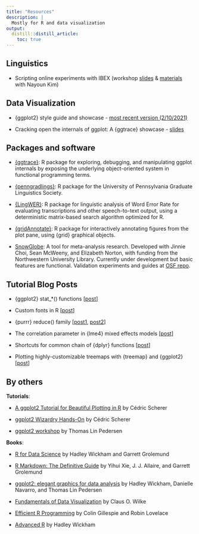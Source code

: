 ```yaml
---
title: "Resources"
description: |
  Mostly for R and data visualization
output:
  distill::distill_article:
    toc: true
---
```


## Linguistics

- Scripting online experiments with IBEX (workshop [slides](https://ibex-workshop-slides.netlify.app/) & [materials](https://github.com/yjunechoe/IBEX-Workshop-Materials) with Nayoun Kim)


## Data Visualization

- {ggplot2} style guide and showcase - [most recent version (2/10/2021)](https://yjunechoe.netlify.app/flipbooks/ggplot2_master/feb_2020_ggplot2.html)

- Cracking open the internals of ggplot: A {ggtrace} showcase - [slides](https://yjunechoe.github.io/ggtrace-talk)


## Packages and software

- [{ggtrace}](https://yjunechoe.github.io/ggtrace/index.html): R package for exploring, debugging, and manipulating ggplot internals by exposing the underlying object-oriented system in functional programming terms.

- [{penngradlings}](https://github.com/yjunechoe/penngradlings): R package for the University of Pennsylvania Graduate Linguistics Society.

- [{LingWER}](https://github.com/yjunechoe/LingWER): R package for linguistic analysis of Word Error Rate for evaluating transcriptions and other speech-to-text output, using a deterministic matrix-based search algorithm optimized for R.

- [{gridAnnotate}](https://github.com/yjunechoe/gridAnnotate): R package for interactively annotating figures from the plot pane, using {grid} graphical objects.

- [SnowGlobe](https://snowglobe.soc.northwestern.edu/): A tool for meta-analysis research. Developed with Jinnie Choi, Sean McWeeny, and Elizabeth Norton, with funding from the Northwestern University Library. Currently under development but basic features are functional. Validation experiments and guides at [OSF repo](https://osf.io/u25rn/).


## Tutorial Blog Posts

- {ggplot2} stat_*() functions [[post](https://yjunechoe.github.io/posts/2020-09-26-demystifying-stat-layers-ggplot2/)]

- Custom fonts in R [[post](https://yjunechoe.github.io/posts/2021-06-24-setting-up-and-debugging-custom-fonts/)]

- {purrr} reduce() family [[post1](https://yjunechoe.github.io/posts/2020-12-13-collapse-repetitive-piping-with-reduce/), [post2](https://yjunechoe.github.io/posts/2021-01-17-random-sampling-a-table-animation/)]

- The correlation parameter in {lme4} mixed effects models [[post](https://yjunechoe.github.io/posts/2020-06-07-correlation-parameter-mem/)]

- Shortcuts for common chain of {dplyr} functions [[post](https://yjunechoe.github.io/posts/2020-08-07-saving-a-line-of-piping/)]

- Plotting highly-customizable treemaps with {treemap} and {ggplot2} [[post](https://yjunechoe.github.io/posts/2020-06-30-treemap-with-ggplot/)]


## By others

**Tutorials**:

- [A ggplot2 Tutorial for Beautiful Plotting in R](https://cedricscherer.netlify.app/2019/08/05/a-ggplot2-tutorial-for-beautiful-plotting-in-r/) by Cédric Scherer

- [ggplot2 Wizardry Hands-On](https://z3tt.github.io/OutlierConf2021/) by Cédric Scherer

- [ggplot2 workshop](https://www.youtube.com/watch?v=h29g21z0a68) by Thomas Lin Pedersen

**Books**:

- [R for Data Science](https://r4ds.had.co.nz/) by Hadley Wickham and Garrett Grolemund

- [R Markdown: The Definitive Guide](https://bookdown.org/yihui/rmarkdown/) by Yihui Xie, J. J. Allaire, and Garrett Grolemund

- [ggplot2: elegant graphics for data analysis](https://ggplot2-book.org/) by Hadley Wickham, Danielle Navarro, and Thomas Lin Pedersen

- [Fundamentals of Data Visualization](https://clauswilke.com/dataviz/) by Claus O. Wilke

- [Efficient R Programming](https://csgillespie.github.io/efficientR/) by Colin Gillespie and Robin Lovelace

- [Advanced R](https://adv-r.hadley.nz/) by Hadley Wickham
